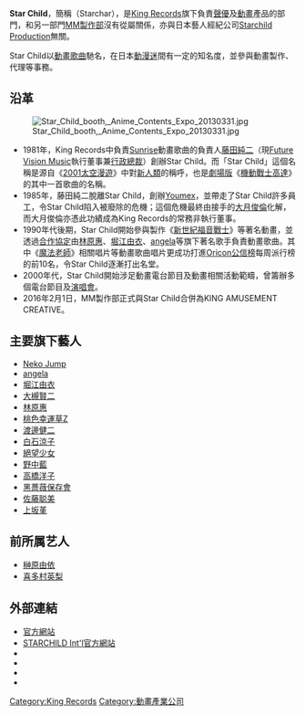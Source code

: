 {{Infobox record label
| name = Star Child
| image = [[File:star_child.gif|50px]] 
| parent = [[King_Records|King Records]]
| founded = 1981年
| founder = 藤田純二
| status = [[動畫|動畫]]、[[声優|声優]]關聯作品制作、販售
| distributor = King Records
| genre = [[J-POP|J-POP]]
| country = {{JPN}}
| location = 
| url = http://www.starchild.co.jp/
}}
'''Star Child'''，簡稱{{lang|ja|'''スタチャ'''}}（Starchar），是[[King_Records|King Records]]旗下負責[[聲優|聲優]]及[[動畫|動畫]]產品的部門，和另一部門[[King_Records_MM製作部|MM製作部]]沒有從屬關係，亦與日本藝人經紀公司[[Starchild_Production|Starchild Production]]無關。

Star Child以[[動畫歌曲|動畫歌曲]]馳名，在日本[[動漫迷|動漫迷]]間有一定的知名度，並參與動畫製作、代理等事務。

== 沿革 ==
[[File:Star_Child_booth,_Anime_Contents_Expo_20130331.jpg|thumb]]
*1981年，King Records中負責[[Sunrise|Sunrise]]動畫歌曲的負責人[[藤田純二|藤田純二]]（現[[Future_Vision_Music|Future Vision Music]]執行董事兼[[行政總裁|行政總裁]]）創辦Star Child。而「Star Child」這個名稱是源自《[[2001太空漫遊|2001太空漫遊]]》中對[[新人類|新人類]]的稱呼，也是[[劇場版|劇場版]]《[[機動戰士高達|機動戰士高達]]》的其中一首歌曲的名稱。
*1985年，藤田純二脫離Star Child，創辦[[Youmex|Youmex]]，並帶走了Star Child許多員工，令Star Child陷入被廢除的危機；這個危機最終由接手的[[大月俊倫|大月俊倫]]化解，而大月俊倫亦憑此功績成為King Records的常務非執行董事。
*1990年代後期，Star Child開始參與製作《[[新世紀福音戰士|新世紀福音戰士]]》等著名動畫，並透過[[商業搭配|合作協定]]由[[林原惠|林原惠]]、[[堀江由衣|堀江由衣]]、[[angela|angela]]等旗下著名歌手負責動畫歌曲。其中《[[魔法老師|魔法老師]]》相關唱片等動畫歌曲唱片更成功打進[[Oricon公信榜|Oricon公信榜]]每周派行榜的前10名，令Star Child逐漸打出名堂。
*2000年代，Star Child開始涉足動畫電台節目及動畫相關活動範疇，曾籌辦多個電台節目及[[演唱會|演唱會]]。
*2016年2月1日，MM製作部正式與Star Child合併為KING AMUSEMENT CREATIVE。

== 主要旗下藝人 ==
{{Div col|cols=4}}
* [[Neko_Jump|Neko Jump]]
* [[angela|angela]]
* [[堀江由衣|堀江由衣]]
* [[大槻賢二|大槻賢二]]
* [[林原惠|林原惠]]
* [[桃色幸運草Z|桃色幸運草Z]]
* [[渡邊健二|渡邊健二]]
* [[白石涼子|白石涼子]]
* [[絕望少女|絕望少女]]
* [[野中藍|野中藍]]
* [[高橋洋子|高橋洋子]]
* [[黑薔薇保存會|黑薔薇保存會]]
* [[佐藤聪美|佐藤聪美]]
* [[上坂堇|上坂堇]]
{{Div col end}}

== 前所属艺人 ==
* [[榊原由依|榊原由依]]
* [[喜多村英梨|喜多村英梨]]

== 外部連結 ==
* [http://www.starchild.co.jp/ 官方網站]{{Wayback|url=http://www.starchild.co.jp/ |date=20130810100347 }} {{ja}}
* [http://starchild.fm/ STARCHILD Int'l官方網站]{{Webarchive|url=https://archive.is/20140126090707/http://starchild.fm/ |date=2014-01-26 }} {{en}}
* {{Twitter|STARCHILD_Int|STARCHILD Int'l}}
* {{Facebook|starchild.international|STARCHILD Int'l}}
* {{Sinaweibo|5177438169}}
* {{Youtube|user=starchild|STARCHILD Int'l}}

[[Category:King_Records|Category:King Records]]
[[Category:動畫產業公司|Category:動畫產業公司]]